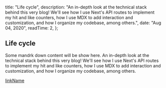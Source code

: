 
  title: "Life cycle",
  description:
    "An in-depth look at the technical stack behind this very blog! We'll see how I use Next's API routes to implement my hit and like counters, how I use MDX to add interaction and customization, and how I organize my codebase, among others.",
  date: "Aug 04, 2020",
  readTime: 2,
};


## Life cycle

Some mandrk down content will be show here. An in-depth look at the technical stack behind this very blog! We'll see how I use Next's API routes to implement my hit and like counters, how I use MDX to add interaction and customization, and how I organize my codebase, among others.

[linkName](https://selfpaths.com)
